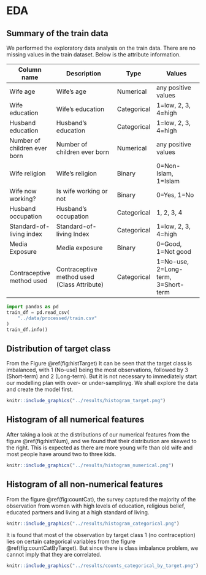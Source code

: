 # EDA

## Summary of the train data
We performed the exploratory data analysis on the train data. There are no missing values in the train dataset. Below is the attribute information.

| Column name                  | Description                                  | Type       | Values                              |
| ---------------------------- | ------------------------------------------- | ----------- |  ---------------------------------- |
| Wife age                     | Wife's age                                  | Numerical   | any positive values                 |
| Wife education               | Wife's education                            | Categorical | 1=low, 2, 3, 4=high                 |
| Husband education            | Husband's education                         | Categorical | 1=low, 2, 3, 4=high                 |
| Number of children ever born | Number of children ever born                | Numerical   | any positive values                 |
| Wife religion                | Wife's religion                             | Binary      | 0=Non-Islam, 1=Islam                |
| Wife now working?            | Is wife working or not                      | Binary      | 0=Yes, 1=No                         |
| Husband occupation           | Husband's occupation                        | Categorical | 1, 2, 3, 4                          |
| Standard-of-living index     | Standard-of-living Index                    | Categorical | 1=low, 2, 3, 4=high                 |
| Media Exposure               | Media exposure                              | Binary      | 0=Good, 1=Not good                  |
| Contraceptive method used    | Contraceptive method used (Class Attribute) | Categorical | 1=No-use, 2=Long-term, 3=Short-term |

```python
import pandas as pd
train_df = pd.read_csv(
    "../data/processed/train.csv"
)
train_df.info()
```

## Distribution of target class
From the Figure \@ref(fig:histTarget) It can be seen that the target class is imbalanced, with 1 (No-use) being the most observations, followed by 3 (Short-term) and 2 (Long-term). But it is not necessary to immediately start our modelling plan with over- or under-samplinyg. We shall explore the data and create the model first.

```r
knitr::include_graphics("../results/histogram_target.png")
```

## Histogram of all numerical features
After taking a look at the distributions of our numerical features from the figure \@ref(fig:histNum), and we found that their distribution are skewed to the right. This is expected as there are more young wife than old wife and most people have around two to three kids.

```r
knitr::include_graphics("../results/histogram_numerical.png")
```

## Histogram of all non-numerical features
From the figure \@ref(fig:countCat), the survey captured the majority of the observation from women with high levels of education, religious belief, educated partners and living at a high standard of living. 
```r
knitr::include_graphics("../results/histogram_categorical.png")
```

It is found that most of the observation by target class 1 (no contraception) lies on certain categorical variables from the figure \@ref(fig:countCatByTarget). But since there is class imbalance problem, we cannot imply that they are correlated.

```r
knitr::include_graphics("../results/counts_categorical_by_target.png")
```